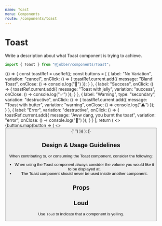 ```yaml
---
name: Toast
menu: Components
route: /components/toast
---
```



# Toast

<ComponentStatus stage="pre" responsive="no" accessible="no" />

Write a description about what Toast component is trying to achieve.

```ts
import { Toast } from "@jobber/components/Toast";
```

<Playground>
  {() => {
    const toastRef = useRef();
    const buttons = [
      {
        label: "No Variation",
        variation: "cancel",
        onClick: () => {
          toastRef.current.add({
            message: "Bland Toast",
            onClose: () => console.log("🍞")
          });
        }
      },
      {
        label: "Success",
        onClick: () => {
          toastRef.current.add({
            message: "Toast with jelly",
            variation: "success",
            onClose: () => console.log("✅")
          });
        }
      },
      {
        label: "Warning",
        type: "secondary",
        variation: "destructive",
        onClick: () => {
          toastRef.current.add({
            message: "Toast with butter",
            variation: "warning",
            onClose: () => console.log("⚠️")
          });
        }
      },
      {
        label: "Error",
        variation: "destructive",
        onClick: () => {
          toastRef.current.add({
            message: "Aww dang, you burnt the toast",
            variation: "error",
            onClose: () => console.log("🚨")
          });
        }
      }
    ];
    return (
      <>
        {buttons.map(button => (
          <>
            <Button key={button.label} {...button} />{" "}
          </>
        ))}
        <Toast ref={toastRef} />
      </>
    );
  }}
</Playground>

<!--
  It is not necessary to include Design & Usage Guidlelines. Use this section
  to answer common questions and considerations about component usage.
-->

## Design & Usage Guidelines

When contributing to, or consuming the Toast component, consider the following:

- When using the Toast component always consider the volume you would like it to
  be displayed at.
- The Toast component should never be used inside another component.

## Props

<Props of={Toast} />

<!--
  It is not necessary to provide an example of each prop. Use usage examples to
  highlight key features of a component or particular considerations.

  See `Button.mdx` for a good example of this.
-->

## Loud

Use `loud` to indicate that a component is yelling.

<Playground>
  <Toast text="Fred" loud={true} />
</Playground>
